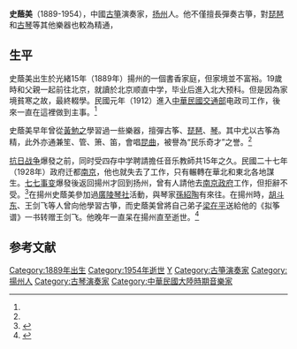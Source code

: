 '''史蔭美'''（1889-1954），中國[[古箏|古箏]]演奏家，[[扬州|扬州]]人。他不僅擅長彈奏古箏，對[[琵琶|琵琶]]和[[古琴|古琴]]等其他樂器也較為精通，{{Citation needed|因而得到“民樂奇才”之譽。|time=2021-09-20T08:39:53+00:00}}

==生平==
史蔭美出生於光緒15年（1889年）揚州的一個書香家庭，但家境並不富裕。19歲時和父親一起前往北京，就讀於北京顺直中学，毕业后進入北大预科。但是因為家境貧寒之故，最終輟學。民國元年（1912）進入[[中華民國交通部|中華民國交通部]]电政司工作，後來一直在這裡做到主事。<ref name="琴箏"/>

史蔭美早年曾從[[黃勉之|黃勉之]]學習過一些樂器，擅彈古筝、[[琵琶|琵琶]]、[[古琴|琴]]。其中尤以古筝為精，此外亦通兼笙、管、箫、笛，會唱[[昆曲|昆曲]]，被譽為“民乐奇才”之誉。<ref name="琴箏"/>

[[抗日战争|抗日战争]]爆發之前，同时受四存中学聘請擔任音乐教師共15年之久。民國二十七年（1928年）政府迁都[[南京|南京]]，他也就失去了工作，只有輾轉在華北和東北各地謀生。[[七七事变|七七事变]]爆發後返回揚州才回到扬州，曾有人請他去[[南京政權|南京政府]]工作，但拒辭不受。<ref name="經濟">{{Cite web |url=http://cathay.ce.cn/person/201001/26/t20100126_20867400.shtml|title=揚州民樂奇才史蔭美|accessdate=2015-01-07 |author= 張承祺|date=2010-01-26|publisher=中國經濟網}}</ref>在揚州史蔭美參加過[[廣陵琴社|廣陵琴社]]活動，與琴家[[孫紹陶|孫紹陶]]有來往。在揚州時，[[胡斗东|胡斗东]]、王剑飞等人曾向他學習古箏，而史蔭美曾將自己弟子[[梁在平|梁在平]]送給他的《拟筝谱》一书转赠王剑飞。他晚年一直呆在揚州直至逝世。<ref name="琴箏">{{Cite web|url=http://www.chinaqinzheng.com/mjzl_detail/newsId=93e7bed9-d522-4b87-b4a2-47293d9d6ed8.html|title=扬州琴筝名家史荫美先生|accessdate=2015-01-07|work=|date=2014-04-03|publisher=中國琴箏}}{{dead link|date=2018年5月 |bot=InternetArchiveBot |fix-attempted=yes }}</ref>
== 参考文献 ==
{{reflist}}

{{Authority control}}
{{DEFAULTSORT:S}}
[[Category:1889年出生|Category:1889年出生]]
[[Category:1954年逝世|Category:1954年逝世]]
[[Category:史姓|Y]]
[[Category:古箏演奏家|Category:古箏演奏家]]
[[Category:揚州人|Category:揚州人]]
[[Category:古琴演奏家|Category:古琴演奏家]]
[[Category:中華民國大陸時期音樂家|Category:中華民國大陸時期音樂家]]